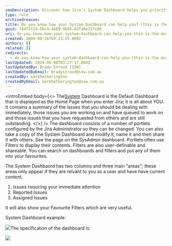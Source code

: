 ```yaml
---
seoDescription: Discover how Jira's System Dashboard helps you prioritize tasks and streamline workflows with a personalized overview of issues requiring your attention.
type: rule
archivedreason:
title: Do you know how your System Dashboard can help you? (this is the most important feature in Jira)
guid: f84f3f2d-5bc4-4b89-9b85-02fa6e337c0b
uri: do-you-know-how-your-system-dashboard-can-help-you-this-is-the-most-important-feature-in-jira
created: 2009-08-26T09:23:55.000Z
authors: []
related: []
redirects:
  - do-you-know-how-your-system-dashboard-can-help-you-(this-is-the-most-important-feature-in-jira)
lastUpdated: 2024-06-08T03:27:17.000Z
lastUpdatedBy: Brady Stroud [SSW]
lastUpdatedByEmail: bradystroud@ssw.com.au
createdBy: markhetherington
createdByEmail: markhetherington@ssw.com.au
---
```


<introEmbed
  body={<>
The[System](/do-you-know-how-your-system-dashboard-can-help-you-this-is-the-most-important-feature-in-jira) Dashboard is the Default Dashboard that is displayed as the Home Page when you enter Jira; it is all about YOU. It contains a summary of the issues that you should be dealing with immediately, those issues you are working on and have queued to work on and those issues that you have requested from others and are still outstanding.
  </>}
/>
The dashboard consists of a number of portlets configured by the Jira Administrator so they can be changed. You can also take a copy of the System Dashboard and modify it, name it and then share it with others. See the page on the SysAdmin dashboard. Portlets often use Filters to display their contents. Filters are also user-definable and shareable. You can search on dashboards and filters and put any of them into your favourites.

The System Dashbaord has two columns and three main "areas"; these areas only appear if they are relvant to you as a user and have have current content.

1. Issues requiring your immediate attention
2. Reported Issues
3. Assigned Issues

It will also show your Favourite Filters which are very useful.

System Dashboard example:

![](/uploads/rules/do-you-know-how-your-system-dashboard-can-help-you-this-is-the-most-important-feature-in-jira/SystemDashboardExample.png)The specification of the dashboard is:

![](/uploads/rules/do-you-know-how-your-system-dashboard-can-help-you-this-is-the-most-important-feature-in-jira/SystemDashboardSpec.png)
